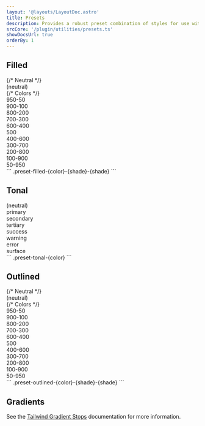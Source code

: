 ```yaml
---
layout: '@layouts/LayoutDoc.astro'
title: Presets
description: Provides a robust preset combination of styles for use with buttons, card, badges, and more.
srcCore: '/plugin/utilities/presets.ts'
showDocsUrl: true
orderBy: 1
---
```



## Filled

<Preview client:load>
    <Fragment slot="preview">
        <div class="w-full grid grid-cols-2 lg:grid-cols-4 gap-1">
            {/* Neutral */}
            <div class="p-4 flex justify-center items-center preset-filled">(neutral)</div>
            {/* Colors */}
            <div class="p-4 flex justify-center items-center preset-filled-primary-950-50">950-50</div>
            <div class="p-4 flex justify-center items-center preset-filled-primary-900-100">900-100</div>
            <div class="p-4 flex justify-center items-center preset-filled-primary-800-200">800-200</div>
            <div class="p-4 flex justify-center items-center preset-filled-primary-700-300">700-300</div>
            <div class="p-4 flex justify-center items-center preset-filled-primary-600-400">600-400</div>
            <div class="p-4 flex justify-center items-center preset-filled-primary-500">500</div>
            <div class="p-4 flex justify-center items-center preset-filled-primary-400-600">400-600</div>
            <div class="p-4 flex justify-center items-center preset-filled-primary-300-700">300-700</div>
            <div class="p-4 flex justify-center items-center preset-filled-primary-200-800">200-800</div>
            <div class="p-4 flex justify-center items-center preset-filled-primary-100-900">100-900</div>
            <div class="p-4 flex justify-center items-center preset-filled-primary-50-950">50-950</div>
        </div>
    </Fragment>
    <Fragment slot="code">
        ``` .preset-filled-{color}-{shade}-{shade}
        ```
    </Fragment>
</Preview>

## Tonal

<Preview client:load>
    <Fragment slot="preview">
        <div class="w-full grid grid-cols-2 lg:grid-cols-4 gap-1">
            <div class="p-4 flex justify-center items-center preset-tonal">(neutral)</div>
            <div class="p-4 flex justify-center items-center preset-tonal-primary">primary</div>
            <div class="p-4 flex justify-center items-center preset-tonal-secondary">secondary</div>
            <div class="p-4 flex justify-center items-center preset-tonal-tertiary">tertiary</div>
            <div class="p-4 flex justify-center items-center preset-tonal-success">success</div>
            <div class="p-4 flex justify-center items-center preset-tonal-warning">warning</div>
            <div class="p-4 flex justify-center items-center preset-tonal-error">error</div>
            <div class="p-4 flex justify-center items-center preset-tonal-surface">surface</div>
        </div>
    </Fragment>
    <Fragment slot="code">
        ``` .preset-tonal-{color}
        ```
    </Fragment>
</Preview>

## Outlined

<Preview client:load>
    <Fragment slot="preview">
        <div class="w-full grid grid-cols-2 lg:grid-cols-4 gap-2">
            {/* Neutral */}
            <div class="p-4 flex justify-center items-center preset-outlined">(neutral)</div>
            {/* Colors */}
            <div class="p-4 flex justify-center items-center preset-outlined-primary-950-50">950-50</div>
            <div class="p-4 flex justify-center items-center preset-outlined-primary-900-100">900-100</div>
            <div class="p-4 flex justify-center items-center preset-outlined-primary-800-200">800-200</div>
            <div class="p-4 flex justify-center items-center preset-outlined-primary-700-300">700-300</div>
            <div class="p-4 flex justify-center items-center preset-outlined-primary-600-400">600-400</div>
            <div class="p-4 flex justify-center items-center preset-outlined-primary-500">500</div>
            <div class="p-4 flex justify-center items-center preset-outlined-primary-400-600">400-600</div>
            <div class="p-4 flex justify-center items-center preset-outlined-primary-300-700">300-700</div>
            <div class="p-4 flex justify-center items-center preset-outlined-primary-200-800">200-800</div>
            <div class="p-4 flex justify-center items-center preset-outlined-primary-100-900">100-900</div>
            <div class="p-4 flex justify-center items-center preset-outlined-primary-50-950">50-950</div>
        </div>
    </Fragment>
    <Fragment slot="code">
        ``` .preset-outlined-{color}-{shade}-{shade}
        ```
    </Fragment>
</Preview>

## Gradients

See the [Tailwind Gradient Stops](https://tailwind.com/docs/gradient-color-stops) documentation for more information.
